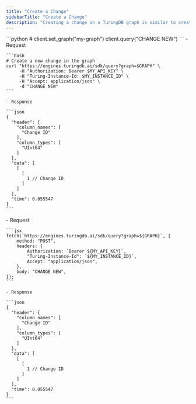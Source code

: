 ```yaml
---
title: "Create a Change"
sidebarTitle: "Create a Change"
description: "Creating a change on a TuringDB graph is similar to creating a new branch on a git repository. It gives you access to an isolated writable environment that has no impact on other users."
---
```


<Tabs>
  <Tab title="Python SDK">
    ```python
    # client.set_graph("my-graph")
    client.query("CHANGE NEW")
    ```
  </Tab>
  <Tab title="cURL">
    - Request

    ```bash
    # Create a new change in the graph
    curl "https://engines.turingdb.ai/sdk/query?graph=$GRAPH" \
         -H "Authorization: Bearer $MY_API_KEY" \
         -H "Turing-Instance-Id: $MY_INSTANCE_ID" \
         -H "Accept: application/json" \
         -d "CHANGE NEW"
    ```

    - Response

    ```json
    {
      "header": {
        "column_names": [
          "Change ID"
        ],
        "column_types": [
          "UInt64"
        ]
      },
      "data": [
        [
          [
            1 // Change ID
          ]
        ]
      ],
      "time": 0.055547
    }
    ```
  </Tab>
  <Tab title="Javascript">
    - Request

    ```jsx
    fetch(`https://engines.turingdb.ai/sdk/query?graph=${GRAPH}`, {
    	method: "POST",
    	headers: {
    		Authorization: `Bearer ${MY_API_KEY}`,
    		"Turing-Instance-Id": `${MY_INSTANCE_ID}`,
    		Accept: "application/json",
    	},
    	body: "CHANGE NEW",
    });
    ```

    - Response

    ```json
    {
      "header": {
        "column_names": [
          "Change ID"
        ],
        "column_types": [
          "UInt64"
        ]
      },
      "data": [
        [
          [
            1 // Change ID
          ]
        ]
      ],
      "time": 0.055547
    }
    ```
  </Tab>
</Tabs>